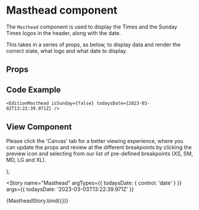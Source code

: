 

<Meta
  title="Newskit/Masthead"
  component={EditionMasthead}
/>

# Masthead component
The `Masthead` component is used to display the Times and the Sunday Times logos in the header, along with the date.

This takes in a series of props, as below, to display data and render the correct state, what logo and what date to display.

## Props
<Props of={EditionMasthead} />

## Code Example
`<EditionMasthead
  isSunday={false}
  todaysDate={2023-03-02T13:22:39.971Z}
/>`

## View Component
Please click the 'Canvas' tab for a better viewing experience, where you can update the props and review at the different breakpoints by clicking the preview icon and selecting from our list of pre-defined breakpoints (XS, SM, MD, LG and XL).

  <NewsKitProvider theme={TimesWebLightTheme}>
    <EditionMasthead isSunday={isSunday} todaysDate={todaysDate} />
  </NewsKitProvider>
);

<Story
  name="Masthead"
  argTypes={{ todaysDate: { control: 'date' } }}
  args={{ todaysDate: '2023-03-03T13:22:39.971Z' }}
>
  {MastheadStory.bind({})}
</Story>

